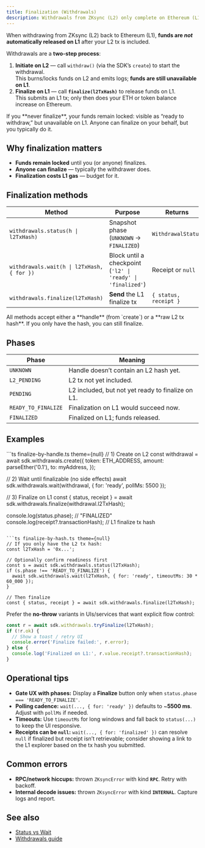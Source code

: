```yaml
---
title: Finalization (Withdrawals)
description: Withdrawals from ZKsync (L2) only complete on Ethereum (L1) after you explicitly call `finalize`.
---
```


When withdrawing from ZKsync (L2) back to Ethereum (L1), **funds are _not_ automatically released on L1** after your L2 tx is included.

Withdrawals are a **two-step process**:

1. **Initiate on L2** — call `withdraw()` (via the SDK’s `create`) to start the withdrawal.  
   This burns/locks funds on L2 and emits logs; **funds are still unavailable on L1**.
2. **Finalize on L1** — call **`finalize(l2TxHash)`** to release funds on L1.  
   This submits an L1 tx; only then does your ETH or token balance increase on Ethereum.

<Warning>
  If you **never finalize**, your funds remain locked: visible as “ready to withdraw,” but
  unavailable on L1. Anyone can finalize on your behalf, but you typically do it.
</Warning>

## Why finalization matters

- **Funds remain locked** until you (or anyone) finalizes.
- **Anyone can finalize** — typically the withdrawer does.
- **Finalization costs L1 gas** — budget for it.

## Finalization methods

| Method                                     | Purpose                                                     | Returns               |
| ------------------------------------------ | ----------------------------------------------------------- | --------------------- |
| `withdrawals.status(h \| l2TxHash)`        | Snapshot phase (`UNKNOWN` → `FINALIZED`)                    | `WithdrawalStatus`    |
| `withdrawals.wait(h \| l2TxHash, { for })` | Block until a checkpoint (`'l2' \| 'ready' \| 'finalized'`) | Receipt or `null`     |
| `withdrawals.finalize(l2TxHash)`           | **Send** the L1 finalize tx                                 | `{ status, receipt }` |

<Note>
  All methods accept either a **handle** (from `create`) or a **raw L2 tx hash**. If you only have
  the hash, you can still finalize.
</Note>

## Phases

| Phase               | Meaning                                           |
| ------------------- | ------------------------------------------------- |
| `UNKNOWN`           | Handle doesn’t contain an L2 hash yet.            |
| `L2_PENDING`        | L2 tx not yet included.                           |
| `PENDING`           | L2 included, but not yet ready to finalize on L1. |
| `READY_TO_FINALIZE` | Finalization on L1 would succeed now.             |
| `FINALIZED`         | Finalized on L1; funds released.                  |

## Examples

<CodeGroup>
```ts finalize-by-handle.ts theme={null}
// 1) Create on L2
const withdrawal = await sdk.withdrawals.create({
  token: ETH_ADDRESS,
  amount: parseEther('0.1'),
  to: myAddress,
});

// 2) Wait until finalizable (no side effects)
await sdk.withdrawals.wait(withdrawal, { for: 'ready', pollMs: 5500 });

// 3) Finalize on L1
const { status, receipt } = await sdk.withdrawals.finalize(withdrawal.l2TxHash);

console.log(status.phase); // "FINALIZED"
console.log(receipt?.transactionHash); // L1 finalize tx hash

````

```ts finalize-by-hash.ts theme={null}
// If you only have the L2 tx hash:
const l2TxHash = '0x...';

// Optionally confirm readiness first
const s = await sdk.withdrawals.status(l2TxHash);
if (s.phase !== 'READY_TO_FINALIZE') {
  await sdk.withdrawals.wait(l2TxHash, { for: 'ready', timeoutMs: 30 * 60_000 });
}

// Then finalize
const { status, receipt } = await sdk.withdrawals.finalize(l2TxHash);
````

</CodeGroup>

Prefer the **no-throw** variants in UIs/services that want explicit flow control:

```ts try-finalize.ts theme={null}
const r = await sdk.withdrawals.tryFinalize(l2TxHash);
if (!r.ok) {
  // Show a toast / retry UI
  console.error('Finalize failed:', r.error);
} else {
  console.log('Finalized on L1:', r.value.receipt?.transactionHash);
}
```

## Operational tips

- **Gate UX with phases:** Display a **Finalize** button only when `status.phase === 'READY_TO_FINALIZE'`.
- **Polling cadence:** `wait(..., { for: 'ready' })` defaults to ~**5500 ms**. Adjust with `pollMs` if needed.
- **Timeouts:** Use `timeoutMs` for long windows and fall back to `status(...)` to keep the UI responsive.
- **Receipts can be `null`:** `wait(..., { for: 'finalized' })` can resolve `null` if finalized but receipt isn’t retrievable; consider showing a link to the L1 explorer based on the tx hash you submitted.

## Common errors

- **RPC/network hiccups:** thrown `ZKsyncError` with kind **`RPC`**. Retry with backoff.
- **Internal decode issues:** thrown `ZKsyncError` with kind **`INTERNAL`**. Capture logs and report.

## See also

- [Status vs Wait](/overview/status-vs-wait)
- [Withdrawals guide](/guides/withdrawals)
